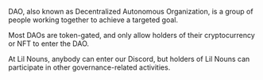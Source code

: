 DAO, also known as Decentralized Autonomous Organization, is a group of people working together to achieve a targeted goal.

Most DAOs are token-gated, and only allow holders of their cryptocurrency or NFT to enter the DAO.

At Lil Nouns, anybody can enter our Discord, but holders of Lil Nouns can participate in other governance-related activities.
